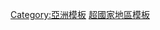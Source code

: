 {{template category
|type = navbox
|description = '''與亞洲地區相關的模板'''。</small>
}}

[[Category:亞洲模板|Category:亞洲模板]]
[[Category:超國家地區模板|]]